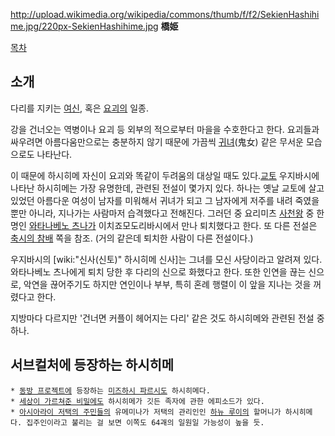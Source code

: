 http://upload.wikimedia.org/wikipedia/commons/thumb/f/f2/SekienHashihime.jpg/220px-SekienHashihime.jpg
'''橋姫'''

[[목차]]
== 소개 ==
다리를 지키는 [[여신]], 혹은 [[요괴]]의 일종. 

강을 건너오는 역병이나 요괴 등 외부의 적으로부터 마을을 수호한다고 한다. 요괴들과 싸우려면 아름다움만으로는 충분하지 않기 때문에 가끔씩 [[귀녀]](鬼女) 같은 무서운 모습으로도 나타난다.
 
이 때문에 하시히메 자신이 요괴와 똑같이 두려움의 대상일 때도 있다.[[교토]] 우지바시에 나타난 하시히메는 가장 유명한데, 관련된 전설이 몇가지 있다. 하나는 옛날 교토에 살고 있었던 아름다운 여성이 남자를 미워해서 귀녀가 되고 그 남자에게 저주를 내려 죽였을 뿐만 아니라, 지나가는 사람마저 습격했다고 전해진다. 그러던 중 요리미츠 [[사천왕]] 중 한 명인 [[와타나베노 츠나]]가 이치죠모도리바시에서 만나 퇴치했다고 한다. 또 다른 전설은 [[축시의 참배]] 쪽을 참조. (거의 같은데 퇴치한 사람이 다른 전설이다.)

우지바시의 [wiki:"신사(신토)" 하시히메 신사]는 그녀를 모신 사당이라고 알려져 있다. 와타나베노 츠나에게 퇴치 당한 후 다리의 신으로 화했다고 한다. 또한 인연을 끊는 신으로, 악연을 끊어주기도 하지만 연인이나 부부, 특히 혼례 행렬이 이 앞을 지나는 것을 꺼렸다고 한다.

지방마다 다르지만 '건너면 커플이 헤어지는 다리' 같은 것도 하시히메와 관련된 전설 중 하나.

== 서브컬처에 등장하는 하시히메 ==
 * [[동방 프로젝트]]에 등장하는 [[미즈하시 파르시]]도 하시히메다.
 * [[세상이 가르쳐준 비밀]]에도 하시히메가 깃든 족자에 관한 에피소드가 있다.
 * [[아시아라이 저택의 주민들]]의 유메미나가 저택의 관리인인 [[하뉴 루이]]의 할머니가 하시히메다. 집주인이라고 불리는 걸 보면 이쪽도 64괘의 일원일 가능성이 높을 듯.

